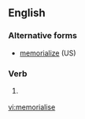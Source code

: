 ==English==

===Alternative forms===
* [[memorialize]] (US)

===Verb===
{{en-verb|memorialises|memorialising|memorialised|memorialised}}

# {{context|British|lang=en}} {{alternative spelling of|memorialize}}

[[vi:memorialise]]